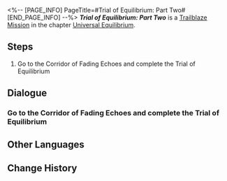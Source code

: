 <%-- [PAGE_INFO]
PageTitle=#Trial of Equilibrium: Part Two#
[END_PAGE_INFO] --%>
{{Stub|Dialogue.}}
{{Mission Infobox
|id            = 4020102
|title         = 
|image         = <!--Mission Trial of Equilibrium Part Two.png-->
|type          = Trailblaze
|event_name    = 
|chapter       = Universal Equilibrium
|requirements  = 
* Reach [[Trailblaze Level]] 30
* [[Trailblaze Mission]] ''[[The Return]]'' completed
|summary       = You have completed the second trial of the Equilibrium, further establishing the equilibrium between yourself and the universe.
|characters    = Trailblazer
|startLocation = [[Jarilo-VI]] - [[Corridor of Fading Echoes]]
|world         = Jarilo-VI
|area          = Corridor of Fading Echoes
|prev          = The Return
|next          = 
|rewards       = Trailblaze Timer*1; Star Rail Pass*3; Traveler's Guide*8; Refined Aether*6; Wrathful Gauntlets*3; Credit*40,000
}}
'''''Trial of Equilibrium: Part Two''''' is a [[Trailblaze Mission]] in the chapter [[Universal Equilibrium]].

==Steps==
# Go to the Corridor of Fading Echoes and complete the Trial of Equilibrium

<!--
==Gameplay Notes==

--><!--
==Trial Character==

-->
==Dialogue==
{{Stub Dialogue}}
===Go to the Corridor of Fading Echoes and complete the Trial of Equilibrium{{subst:void|<!--401010201-->}}===
{{Mission Description|type=trailblaze|location=Corridor of Fading Echoes|The Arbitrator's trial is here once again. You are already well aware of its content, format, pros, and cons, aren't you? Go then. For the sake of Equilibrium...}}
{{Dialogue Start}}
:{{tx}}
{{Dialogue End}}

==Other Languages==
{{Other Languages
|en   = Trial of Equilibrium: Part Two
|zhs  = 「均衡」的试炼•贰
|zht  = 「均衡」的試煉•貳
|ja   = 「均衡」の試練・弐
|ko   = 「균형」의 시련•2
|es   = Prueba del Equilibrio (II)
|fr   = Épreuve de l'Équilibre &mdash; Deuxième&nbsp;partie
|ru   = Испытание Равновесия II
|th   = บททดสอบแห่งความสมดุล - 2
|vi   = Rèn Luyện Cân Bằng-2
|de   = Prüfung der Balance&nbsp;– Zwei
|id   = Ujian "Equilibrium" (II)
|pt   = Prova do Equilíbrio: Parte Dois
}}

==Change History==
{{Change History|1.0}}
